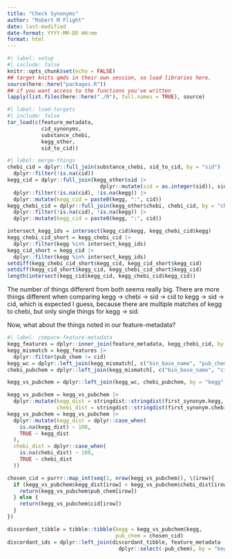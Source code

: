 ```yaml
---
title: "Check Synonyms"
author: "Robert M Flight"
date: last-modified
date-format: YYYY-MM-DD HH:mm
format: html
---
```


```r
#| label: setup
#| include: false
knitr::opts_chunk$set(echo = FALSE)
## target knits qmds in their own session, so load libraries here.
source(here::here("packages.R"))
## if you want access to the functions you've written
lapply(list.files(here::here("./R"), full.names = TRUE), source)
```

```r
#| label: load-targets
#| include: false
tar_load(c(feature_metadata,
           cid_synonyms,
           substance_chebi,
           kegg_other,
           sid_to_cid))
```

```r
#| label: merge-things
chebi_cid = dplyr::full_join(substance_chebi, sid_to_cid, by = "sid") |>
  dplyr::filter(!is.na(cid))
kegg_cid = dplyr::full_join(kegg_other$sid |>
                              dplyr::mutate(sid = as.integer(sid)), sid_to_cid, by = "sid") |>
  dplyr::filter(!is.na(cid), !is.na(kegg)) |>
  dplyr::mutate(kegg_cid = paste0(kegg, ":", cid))
kegg_chebi_cid = dplyr::full_join(kegg_other$chebi, chebi_cid, by = "chebi") |>
  dplyr::filter(!is.na(cid), !is.na(kegg)) |>
  dplyr::mutate(kegg_cid = paste0(kegg, ":", cid))

intersect_kegg_ids = intersect(kegg_cid$kegg, kegg_chebi_cid$kegg)
kegg_chebi_cid_short = kegg_chebi_cid |>
  dplyr::filter(kegg %in% intersect_kegg_ids)
kegg_cid_short = kegg_cid |>
  dplyr::filter(kegg %in% intersect_kegg_ids)
setdiff(kegg_chebi_cid_short$kegg_cid, kegg_cid_short$kegg_cid)
setdiff(kegg_cid_short$kegg_cid, kegg_chebi_cid_short$kegg_cid)
length(intersect(kegg_cid$kegg_cid, kegg_chebi_cid$kegg_cid))
```

The number of things different from both seems really big. 
There are more things different when comparing kegg -> chebi -> sid -> cid to kegg -> sid -> cid, which is expected I guess, because there are multiple matches of kegg to chebi, but only single things for kegg -> sid.

Now, what about the things noted in our feature-metadata?

```r
#| label: compare-feature-metadata
kegg_features = dplyr::inner_join(feature_metadata, kegg_chebi_cid, by = "kegg")
kegg_mismatch = kegg_features |>
  dplyr::filter(pub_chem != cid)
kegg_wc = dplyr::left_join(kegg_mismatch[, c("bin_base_name", "pub_chem", "kegg")], cid_synonyms, by = c("pub_chem" = "cid"))
chebi_pubchem = dplyr::left_join(kegg_mismatch[, c("bin_base_name", "cid", "kegg")], cid_synonyms, by = "cid")

kegg_vs_pubchem = dplyr::left_join(kegg_wc, chebi_pubchem, by = "kegg", suffix = c(".kegg", ".chebi_pc"))

kegg_vs_pubchem = kegg_vs_pubchem |>
  dplyr::mutate(kegg_dist = stringdist::stringdist(first_synonym.kegg, bin_base_name.kegg, method = "lv"),
                chebi_dist = stringdist::stringdist(first_synonym.chebi_pc, bin_base_name.chebi_pc, method = "lv"))
kegg_vs_pubchem = kegg_vs_pubchem |>
  dplyr::mutate(kegg_dist = dplyr::case_when(
    is.na(kegg_dist) ~ 100,
    TRUE ~ kegg_dist
  ),
  chebi_dist = dplyr::case_when(
    is.na(chebi_dist) ~ 100,
    TRUE ~ chebi_dist
  ))

chosen_cid = purrr::map_int(seq(1, nrow(kegg_vs_pubchem)), \(irow){
  if (kegg_vs_pubchem$kegg_dist[irow] < kegg_vs_pubchem$chebi_dist[irow]) {
    return(kegg_vs_pubchem$pub_chem[irow])
  } else {
    return(kegg_vs_pubchem$cid[irow])
  }
})

discordant_tibble = tibble::tibble(kegg = kegg_vs_pubchem$kegg,
                                   pub_chem = chosen_cid)
discordant_ids = dplyr::left_join(discordant_tibble, feature_metadata |>
                                    dplyr::select(-pub_chem), by = "kegg")
```
